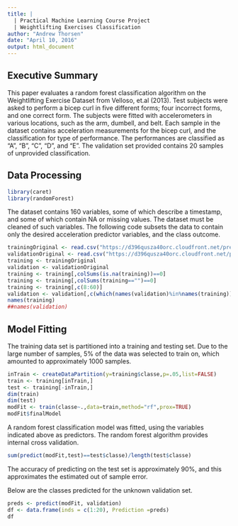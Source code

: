 ```yaml
---
title: |
  | Practical Machine Learning Course Project
  | Weightlifting Exercises Classification
author: "Andrew Thorsen"
date: "April 10, 2016"
output: html_document
---
```


## Executive Summary

This paper evaluates a random forest classification algorithm on the Weightlifting Exercise Dataset from Velloso, et.al (2013).  Test subjects were asked to perform a bicep curl in five different forms; four incorrect forms, and one correct form.  The subjects were fitted with accelerometers in various locations, such as the arm, dumbell, and belt.  Each sample in the dataset contains acceleration measurements for the bicep curl, and the classification for type of performance.  The performances are classified as "A", "B", "C", "D", and "E".  The validation set provided contains 20 samples of unprovided classification.

## Data Processing

```r
library(caret)
library(randomForest)
```

The dataset contains 160 variables, some of which describe a timestamp, and some of which contain NA or missing values.  The dataset must be cleaned of such variables.  The following code subsets the data to contain only the desired acceleration predictor variables, and the class outcome.

```r
trainingOriginal <- read.csv("https://d396qusza40orc.cloudfront.net/predmachlearn/pml-training.csv")
validationOriginal <- read.csv("https://d396qusza40orc.cloudfront.net/predmachlearn/pml-testing.csv")
training <- trainingOriginal
validation <- validationOriginal
training <- training[,colSums(is.na(training))==0]
training <- training[,colSums(training=="")==0]
training <- training[,c(8:60)]
validation <- validation[,c(which(names(validation)%in%names(training)),dim(validation)[2])]
names(training)
##names(validation)
```
## Model Fitting

The training data set is partitioned into a training and testing set.  Due to the large number of samples, 5% of the data was selected to train on, which amounted to approximately 1000 samples.

```r
inTrain <- createDataPartition(y=training$classe,p=.05,list=FALSE)
train <- training[inTrain,]
test <- training[-inTrain,]
dim(train)
dim(test)
modFit <- train(classe~.,data=train,method="rf",prox=TRUE)
modFit$finalModel
```
A random forest classification model was fitted, using the variables indicated above as predictors.  The random forest algorithm provides internal cross validation.

```r
sum(predict(modFit,test)==test$classe)/length(test$classe)
```

The accuracy of predicting on the test set is approximately 90%, and this approximates the estimated out of sample error.

Below are the classes predicted for the unknown validation set.
```r
preds <- predict(modFit, validation)
df <- data.frame(inds = c(1:20), Prediction =preds)
df
```

